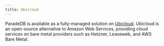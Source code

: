 ```yaml
---
title: Ubicloud
---
```


ParadeDB is available as a fully-managed solution on [Ubicloud](https://ubicloud.com). Ubicloud is an open-source alternative to Amazon Web Services, providing cloud services on bare metal
providers such as Hetzner, Leaseweb, and AWS Bare Metal.
